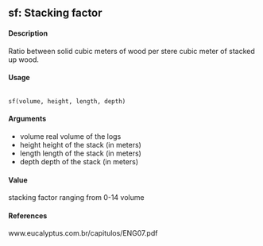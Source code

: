 ## sf: Stacking factor


#### Description
Ratio between solid cubic meters of wood per stere cubic meter of stacked up wood.

#### Usage
<pre><code>
sf(volume, height, length, depth)
</code></pre>

#### Arguments
* volume real volume of the logs
* height height of the stack (in meters)
* length length of the stack (in meters)
* depth depth of the stack (in meters)

#### Value
stacking factor ranging from 0-14
volume

#### References
www.eucalyptus.com.br/capitulos/ENG07.pdf
